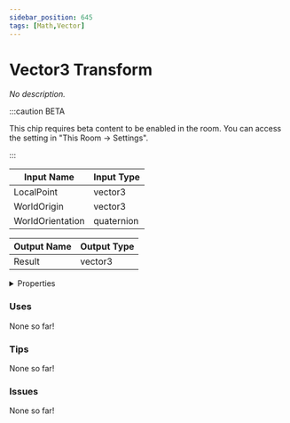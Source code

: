 ```yaml
---
sidebar_position: 645
tags: [Math,Vector]
---
```


# Vector3 Transform

*No description.*

:::caution BETA

This chip requires beta content to be enabled in the room. You can access the setting in "This Room -> Settings".

:::


<EsbSvg />

| Input Name | Input Type |
|-----------|-----------|
| LocalPoint | vector3 |
| WorldOrigin | vector3 |
| WorldOrientation | quaternion |

| Output Name | Output Type |
|-----------|-----------|
| Result | vector3 |


<details>
  <summary>Properties</summary>
  <div>
    <div>
    <table>
      <thead>
        <tr>
          <th>Is beta required?</th>
          <th>✅</th>
        </tr>
        <tr>
          <th>Is this chip a trolling risk?</th>
          <th>❌</th>
        </tr>
        <tr>
          <th>Chip UUID</th>
          <th>64924217-da3a-4a6f-b84d-e499634d763b</th>
        </tr>
      </thead>
    </table>
    </div>
  </div>
</details>

### Uses

None so far!

### Tips

None so far!

### Issues

None so far!